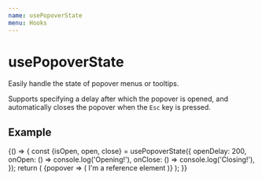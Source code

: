 ```yaml
---
name: usePopoverState
menu: Hooks
---
```




# usePopoverState

Easily handle the state of popover menus or tooltips.

Supports specifying a delay after which the popover is opened, and automatically closes the popover when the `Esc` key is pressed.

## Example

<Playground>
	{() => {
		const {isOpen, open, close} = usePopoverState({
			openDelay: 200,
			onOpen: () => console.log('Opening!'),
			onClose: () => console.log('Closing!'),
		});
		return (
			<Box p="l">
				<Popover
					isOpen={isOpen}
					content="I'm a popover. I'll always stick to my reference element!"
					placement="top-start"
				>
					{popover => (
						<span
							ref={popover.ref}
							onMouseEnter={open}
							onMouseLeave={close}
						>
							I'm a reference element
						</span>
					)}
				</Popover>
			</Box>
		);
	}}
</Playground>
